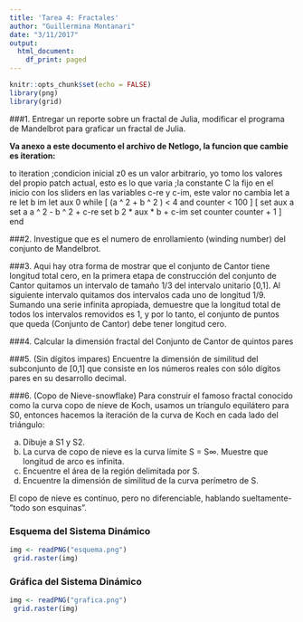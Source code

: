 ```yaml
---
title: 'Tarea 4: Fractales'
author: "Guillermina Montanari"
date: "3/11/2017"
output:
  html_document:
    df_print: paged
---
```


```r
knitr::opts_chunk$set(echo = FALSE)
library(png)
library(grid)
```


###1. Entregar un reporte sobre un fractal de Julia, modificar el programa de Mandelbrot para graficar un fractal de Julia.

**Va anexo a este documento el archivo de Netlogo, la funcion que cambie es iteration:** 

to iteration
  ;condicion inicial z0 es un valor arbitrario, yo tomo los valores del propio patch actual, esto es lo que varia
  ;la constante C la fijo en el inicio con los sliders en las variables c-re y c-im, este valor no cambia
  let a re
  let b im
  let aux 0
  while [ (a ^ 2 + b ^ 2 ) <  4 and counter < 100 ]
  [
     set aux a
     set a a ^ 2 - b ^ 2 + c-re
     set b 2 * aux * b + c-im
     set counter counter + 1
  ]
end

###2. Investigue que es el numero de enrollamiento (winding number) del conjunto de Mandelbrot.

###3. Aqui hay otra forma de mostrar que el conjunto de Cantor tiene longitud total cero, en la primera etapa de construcción del conjunto de Cantor quitamos un intervalo de tamaño 1/3 del intervalo unitario [0,1]. Al siguiente intervalo quitamos dos intervalos cada uno de longitud 1/9. Sumando una serie infinita apropiada, demuestre que la longitud total de todos los intervalos removidos es 1, y por lo tanto, el conjunto de puntos que queda (Conjunto de Cantor) debe tener longitud cero.

###4. Calcular la dimensión fractal del Conjunto de Cantor de quintos pares

###5. (Sin dígitos impares) Encuentre la dimensión de similitud del subconjunto de [0,1] que consiste en los números reales con sólo dígitos pares en su desarrollo decimal.

###6. (Copo de Nieve-snowflake) Para construir el famoso fractal conocido como la curva copo de nieve de Koch, usamos un tríangulo equilátero para S0, entonces hacemos la iteración de la curva de Koch en cada lado del triángulo:

a) Dibuje a S1 y S2.
b) La curva de copo de nieve es la curva límite S = S∞. Muestre que
longitud de arco es infinita.
c) Encuentre el área de la región delimitada por S.
d) Encuentre la dimensión de similitud de la curva perímetro de S.


El copo de nieve es continuo, pero no diferenciable, hablando sueltamente-
”todo son esquinas”.




### Esquema del Sistema Dinámico

```r
img <- readPNG("esquema.png")
 grid.raster(img)
```

### Gráfica del Sistema Dinámico

```r
img <- readPNG("grafica.png")
 grid.raster(img)
```
